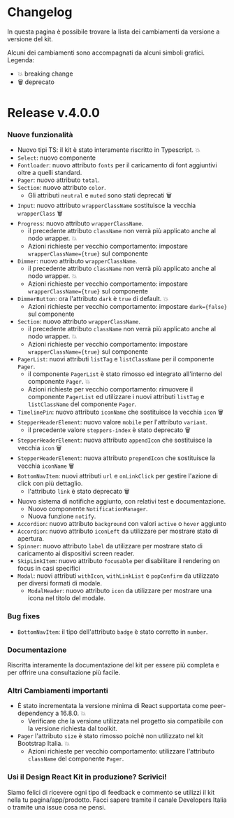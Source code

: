 
<Meta title='Documentazione/Changelog' />

# Changelog

In questa pagina è possibile trovare la lista dei cambiamenti da versione a versione del kit.

Alcuni dei cambiamenti sono accompagnati da alcuni simboli grafici.
Legenda:

- 💥 breaking change
- 🗑 deprecato

# Release v.4.0.0

### Nuove funzionalità

- Nuovo tipi TS: il kit è stato interamente riscritto in Typescript. 💥
- `Select`: nuovo componente
- `Fontloader`: nuovo attributo `fonts` per il caricamento di font aggiuntivi oltre a quelli standard.
- `Pager`: nuovo attributo `total`.
- `Section`: nuovo attributo `color`.
  - Gli attributi `neutral` e `muted` sono stati deprecati 🗑
- `Input`: nuovo attributo `wrapperClassName` sostituisce la vecchia `wrapperClass` 🗑
- `Progress`: nuovo attributo `wrapperClassName`.
  - il precedente attributo `className` non verrà più applicato anche al nodo wrapper. 💥
  - Azioni richieste per vecchio comportamento: impostare `wrapperClassName={true}` sul componente
- `Dimmer`: nuovo attributo `wrapperClassName`.
  - il precedente attributo `className` non verrà più applicato anche al nodo wrapper. 💥
  - Azioni richieste per vecchio comportamento: impostare `wrapperClassName={true}` sul componente
- `DimmerButton`: ora l'attributo `dark` è `true` di default. 💥
  - Azioni richieste per vecchio comportamento: impostare `dark={false}` sul componente
- `Section`: nuovo attributo `wrapperClassName`.
  - il precedente attributo `className` non verrà più applicato anche al nodo wrapper. 💥
  - Azioni richieste per vecchio comportamento: impostare `wrapperClassName={true}` sul componente
- `PagerList`: nuovi attributi `listTag` e `listClassName` per il componente `Pager`.
  - il componente `PagerList` è stato rimosso ed integrato all'interno del componente `Pager`. 💥
  - Azioni richieste per vecchio comportamento: rimuovere il componente `PagerList` ed utilizzare i nuovi attributi `listTag` e `listClassName` del componente `Pager`.
- `TimelinePin`: nuovo attributo `iconName` che sostituisce la vecchia `icon` 🗑
- `StepperHeaderElement`: nuovo valore `mobile` per l'attributo `variant`.
  - il precedente valore `steppers-index` è stato deprecato 🗑
- `StepperHeaderElement`: nuova attributo `appendIcon` che sostituisce la vecchia `icon` 🗑
- `StepperHeaderElement`: nuova attributo `prependIcon` che sostituisce la vecchia `iconName` 🗑
- `BottomNavItem`: nuovi attributi `url` e `onLinkClick` per gestire l'azione di click con più dettaglio.
  - l'attributo `link` è stato deprecato 🗑
- Nuovo sistema di notifiche aggiunto, con relativi test e documentazione.
  - Nuovo componente `NotificationManager`.
  - Nuova funzione `notify`.
- `Accordion`: nuovo attributo `background` con valori `active` o `hover` aggiunto
- `Accordion`: nuovo attributo `iconLeft` da utilizzare per mostrare stato di apertura.
- `Spinner`: nuovo attributo `label` da utilizzare per mostrare stato di caricamento ai dispositivi screen reader.
- `SkipLinkItem`: nuovo attributo `focusable` per disabilitare il rendering on focus in casi specifici
- `Modal`: nuovi attributi `withIcon`, `withLinkList` e `popConfirm` da utilizzato per diversi formati di modale.
  - `ModalHeader`: nuovo attributo `icon` da utilizzare per mostrare una icona nel titolo del modale.

### Bug fixes

- `BottomNavItem`: il tipo dell'attributo `badge` è stato corretto in `number`.

### Documentazione

Riscritta interamente la documentazione del kit per essere più completa e per offrire una consultazione più facile.

### Altri Cambiamenti importanti

- È stato incrementata la versione minima di React supportata come peer-dependency a 16.8.0. 💥
  - Verificare che la versione utilizzata nel progetto sia compatibile con la versione richiesta dal toolkit.
- `Pager` l'attributo `size` è stato rimosso poichè non utilizzato nel kit Bootstrap Italia. 💥
  - Azioni richieste per vecchio comportamento: utilizzare l'attributo `className` del componente `Pager`.

### Usi il Design React Kit in produzione? Scrivici!

Siamo felici di ricevere ogni tipo di feedback e commento se utilizzi il kit nella tu pagina/app/prodotto.
Facci sapere tramite il canale Developers Italia o tramite una issue cosa ne pensi.
